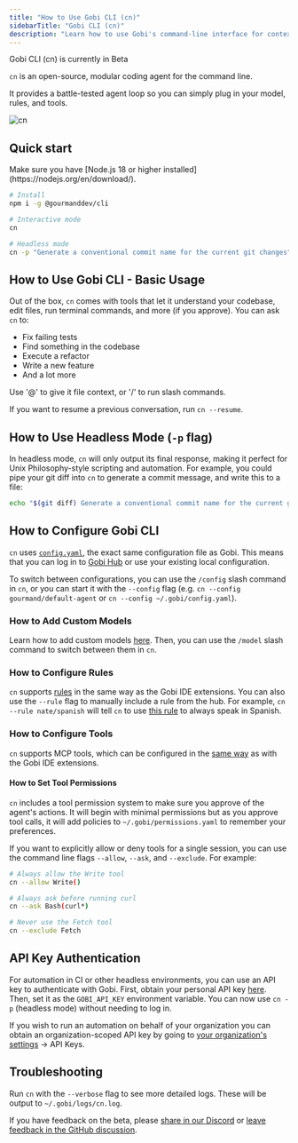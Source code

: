 ```yaml
---
title: "How to Use Gobi CLI (cn)"
sidebarTitle: "Gobi CLI (cn)"
description: "Learn how to use Gobi's command-line interface for context engineering, automated coding tasks, and headless development workflows with customizable models, rules, and tools"
---
```


<Warning>Gobi CLI (cn) is currently in Beta</Warning>

`cn` is an open-source, modular coding agent for the command line.

It provides a battle-tested agent loop so you can simply plug in your model, rules, and tools.

![cn](/images/cn-demo.gif)

## Quick start

<Info>
  Make sure you have [Node.js 18 or higher
  installed](https://nodejs.org/en/download/).
</Info>

```bash
# Install
npm i -g @gourmanddev/cli

# Interactive mode
cn

# Headless mode
cn -p "Generate a conventional commit name for the current git changes"
```

## How to Use Gobi CLI - Basic Usage

Out of the box, `cn` comes with tools that let it understand your codebase, edit files, run terminal commands, and more (if you approve). You can ask `cn` to:

- Fix failing tests
- Find something in the codebase
- Execute a refactor
- Write a new feature
- And a lot more

Use '@' to give it file context, or '/' to run slash commands.

If you want to resume a previous conversation, run `cn --resume`.

## How to Use Headless Mode (`-p` flag)

In headless mode, `cn` will only output its final response, making it perfect for Unix Philosophy-style scripting and automation. For example, you could pipe your git diff into `cn` to generate a commit message, and write this to a file:

```bash
echo "$(git diff) Generate a conventional commit name for the current git changes" | cn -p > commit-message.txt
```

## How to Configure Gobi CLI

`cn` uses [`config.yaml`](/reference), the exact same configuration file as Gobi. This means that you can log in to [Gobi Hub](/hub/introduction) or use your existing local configuration.

To switch between configurations, you can use the `/config` slash command in `cn`, or you can start it with the `--config` flag (e.g. `cn --config gourmand/default-agent` or `cn --config ~/.gobi/config.yaml`).

### How to Add Custom Models

Learn how to add custom models [here](/customize/overview). Then, you can use the `/model` slash command to switch between them in `cn`.

### How to Configure Rules

`cn` supports [rules](/customize/deep-dives/rules) in the same way as the Gobi IDE extensions. You can also use the `--rule` flag to manually include a rule from the hub. For example, `cn --rule nate/spanish` will tell `cn` to use [this rule](https://hub.gourmand.dev/nate/spanish) to always speak in Spanish.

### How to Configure Tools

`cn` supports MCP tools, which can be configured in the [same way](/customize/deep-dives/mcp) as with the Gobi IDE extensions.

#### How to Set Tool Permissions

`cn` includes a tool permission system to make sure you approve of the agent's actions. It will begin with minimal permissions but as you approve tool calls, it will add policies to `~/.gobi/permissions.yaml` to remember your preferences.

If you want to explicitly allow or deny tools for a single session, you can use the command line flags `--allow`, `--ask`, and `--exclude`. For example:

```bash
# Always allow the Write tool
cn --allow Write()

# Always ask before running curl
cn --ask Bash(curl*)

# Never use the Fetch tool
cn --exclude Fetch
```

## API Key Authentication

For automation in CI or other headless environments, you can use an API key to authenticate with Gobi. First, obtain your personal API key [here](https://hub.gourmand.dev/settings/api-keys). Then, set it as the `GOBI_API_KEY` environment variable. You can now use `cn -p` (headless mode) without needing to log in.

If you wish to run an automation on behalf of your organization you can obtain an organization-scoped API key by going to [your organization's settings](https://hub.gourmand.dev/settings/organizations) -> API Keys.

## Troubleshooting

Run `cn` with the `--verbose` flag to see more detailed logs. These will be output to `~/.gobi/logs/cn.log`.

If you have feedback on the beta, please [share in our Discord](https://discord.com/invite/EfJEfdFnDQ) or [leave feedback in the GitHub discussion](https://github.com/gourmand/gobi/discussions/7307).
